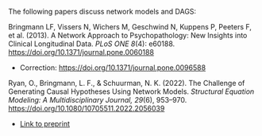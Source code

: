 The following papers discuss network models and DAGS:

Bringmann LF, Vissers N, Wichers M, Geschwind N, Kuppens P, Peeters F, et al. (2013). A Network Approach to Psychopathology:
New Insights into Clinical Longitudinal Data. *PLoS ONE 8*(4): e60188. <https://doi.org/10.1371/journal.pone.0060188>

- Correction: <https://doi.org/10.1371/journal.pone.0096588>

Ryan, O., Bringmann, L. F., & Schuurman, N. K. (2022). The Challenge of Generating Causal Hypotheses Using Network Models.
*Structural Equation Modeling: A Multidisciplinary Journal, 29*(6), 953–970. <https://doi.org/10.1080/10705511.2022.2056039>

- [Link to preprint](https://doi.org/10.31234/osf.io/ryg69)
